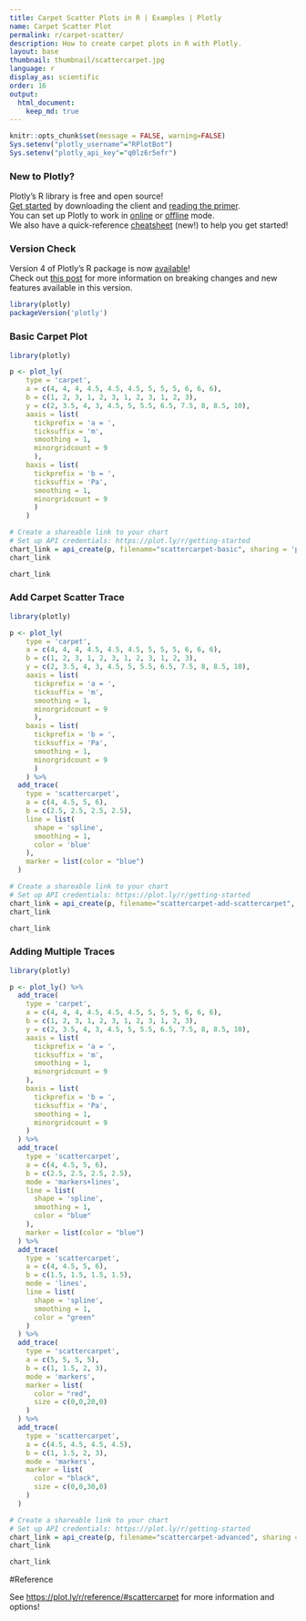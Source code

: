 ```yaml
---
title: Carpet Scatter Plots in R | Examples | Plotly
name: Carpet Scatter Plot
permalink: r/carpet-scatter/
description: How to create carpet plots in R with Plotly.
layout: base
thumbnail: thumbnail/scattercarpet.jpg
language: r
display_as: scientific
order: 16
output:
  html_document:
    keep_md: true
---
```


```r
knitr::opts_chunk$set(message = FALSE, warning=FALSE)
Sys.setenv("plotly_username"="RPlotBot")
Sys.setenv("plotly_api_key"="q0lz6r5efr")
```

### New to Plotly?

Plotly's R library is free and open source!<br>
[Get started](https://plot.ly/r/getting-started/) by downloading the client and [reading the primer](https://plot.ly/r/getting-started/).<br>
You can set up Plotly to work in [online](https://plot.ly/r/getting-started/#hosting-graphs-in-your-online-plotly-account) or [offline](https://plot.ly/r/offline/) mode.<br>
We also have a quick-reference [cheatsheet](https://images.plot.ly/plotly-documentation/images/r_cheat_sheet.pdf) (new!) to help you get started!

### Version Check

Version 4 of Plotly's R package is now [available](https://plot.ly/r/getting-started/#installation)!<br>
Check out [this post](http://moderndata.plot.ly/upgrading-to-plotly-4-0-and-above/) for more information on breaking changes and new features available in this version.
```r
library(plotly)
packageVersion('plotly')
```

### Basic Carpet Plot

```r
library(plotly)

p <- plot_ly(
    type = 'carpet',
    a = c(4, 4, 4, 4.5, 4.5, 4.5, 5, 5, 5, 6, 6, 6),
    b = c(1, 2, 3, 1, 2, 3, 1, 2, 3, 1, 2, 3),
    y = c(2, 3.5, 4, 3, 4.5, 5, 5.5, 6.5, 7.5, 8, 8.5, 10),
    aaxis = list(
      tickprefix = 'a = ',
      ticksuffix = 'm',
      smoothing = 1,
      minorgridcount = 9
      ),
    baxis = list(
      tickprefix = 'b = ',
      ticksuffix = 'Pa',
      smoothing = 1,
      minorgridcount = 9
      )
    )

# Create a shareable link to your chart
# Set up API credentials: https://plot.ly/r/getting-started
chart_link = api_create(p, filename="scattercarpet-basic", sharing = 'public')
chart_link
```

```r
chart_link
```

### Add Carpet Scatter Trace

```r
library(plotly)

p <- plot_ly(
    type = 'carpet',
    a = c(4, 4, 4, 4.5, 4.5, 4.5, 5, 5, 5, 6, 6, 6),
    b = c(1, 2, 3, 1, 2, 3, 1, 2, 3, 1, 2, 3),
    y = c(2, 3.5, 4, 3, 4.5, 5, 5.5, 6.5, 7.5, 8, 8.5, 10),
    aaxis = list(
      tickprefix = 'a = ',
      ticksuffix = 'm',
      smoothing = 1,
      minorgridcount = 9
      ),
    baxis = list(
      tickprefix = 'b = ',
      ticksuffix = 'Pa',
      smoothing = 1,
      minorgridcount = 9
      )
    ) %>%
  add_trace(
    type = 'scattercarpet',
    a = c(4, 4.5, 5, 6),
    b = c(2.5, 2.5, 2.5, 2.5),
    line = list(
      shape = 'spline',
      smoothing = 1,
      color = 'blue'
    ),
    marker = list(color = "blue")
  )

# Create a shareable link to your chart
# Set up API credentials: https://plot.ly/r/getting-started
chart_link = api_create(p, filename="scattercarpet-add-scattercarpet", sharing = 'public')
chart_link
```

```r
chart_link
```


### Adding Multiple Traces

```r
library(plotly)

p <- plot_ly() %>%
  add_trace(
    type = 'carpet',
    a = c(4, 4, 4, 4.5, 4.5, 4.5, 5, 5, 5, 6, 6, 6),
    b = c(1, 2, 3, 1, 2, 3, 1, 2, 3, 1, 2, 3),
    y = c(2, 3.5, 4, 3, 4.5, 5, 5.5, 6.5, 7.5, 8, 8.5, 10),
    aaxis = list(
      tickprefix = 'a = ',
      ticksuffix = 'm',
      smoothing = 1,
      minorgridcount = 9
    ),
    baxis = list(
      tickprefix = 'b = ',
      ticksuffix = 'Pa',
      smoothing = 1,
      minorgridcount = 9
    )
  ) %>%
  add_trace(
    type = 'scattercarpet',
    a = c(4, 4.5, 5, 6),
    b = c(2.5, 2.5, 2.5, 2.5),
    mode = 'markers+lines',
    line = list(
      shape = 'spline',
      smoothing = 1,
      color = "blue"
    ),
    marker = list(color = "blue")
  ) %>%
  add_trace(
    type = 'scattercarpet',
    a = c(4, 4.5, 5, 6),
    b = c(1.5, 1.5, 1.5, 1.5),
    mode = 'lines',
    line = list(
      shape = 'spline',
      smoothing = 1,
      color = "green"
    )
  ) %>%
  add_trace(
    type = 'scattercarpet',
    a = c(5, 5, 5, 5),
    b = c(1, 1.5, 2, 3),
    mode = 'markers',
    marker = list(
      color = "red",
      size = c(0,0,20,0)
    )
  ) %>%
  add_trace(
    type = 'scattercarpet',
    a = c(4.5, 4.5, 4.5, 4.5),
    b = c(1, 1.5, 2, 3),
    mode = 'markers',
    marker = list(
      color = "black",
      size = c(0,0,30,0)
    )
  )

# Create a shareable link to your chart
# Set up API credentials: https://plot.ly/r/getting-started
chart_link = api_create(p, filename="scattercarpet-advanced", sharing = 'public')
chart_link
```

```r
chart_link
```

#Reference

See [https://plot.ly/r/reference/#scattercarpet](https://plot.ly/r/reference/#scattercarpet) for more information and options!
